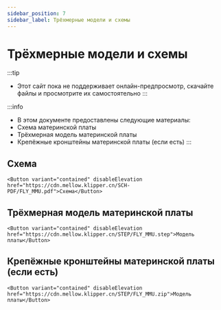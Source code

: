 ```yaml
---
sidebar_position: 7
sidebar_label: Трёхмерные модели и схемы
---
```





# Трёхмерные модели и схемы


:::tip
* Этот сайт пока не поддерживает онлайн-предпросмотр, скачайте файлы и просмотрите их самостоятельно
:::

:::info
* В этом документе предоставлены следующие материалы:
* Схема материнской платы
* Трёхмерная модель материнской платы
* Крепёжные кронштейны материнской платы (если есть)
:::

## Схема

    <Button variant="contained" disableElevation href="https://cdn.mellow.klipper.cn/SCH-PDF/FLY_MMU.pdf">Схема</Button>


## Трёхмерная модель материнской платы

    <Button variant="contained" disableElevation href="https://cdn.mellow.klipper.cn/STEP/FLY_MMU.step">Модель платы</Button>


## Крепёжные кронштейны материнской платы (если есть)

    <Button variant="contained" disableElevation href="https://cdn.mellow.klipper.cn/STEP/FLY_MMU.zip">Модель платы</Button>
